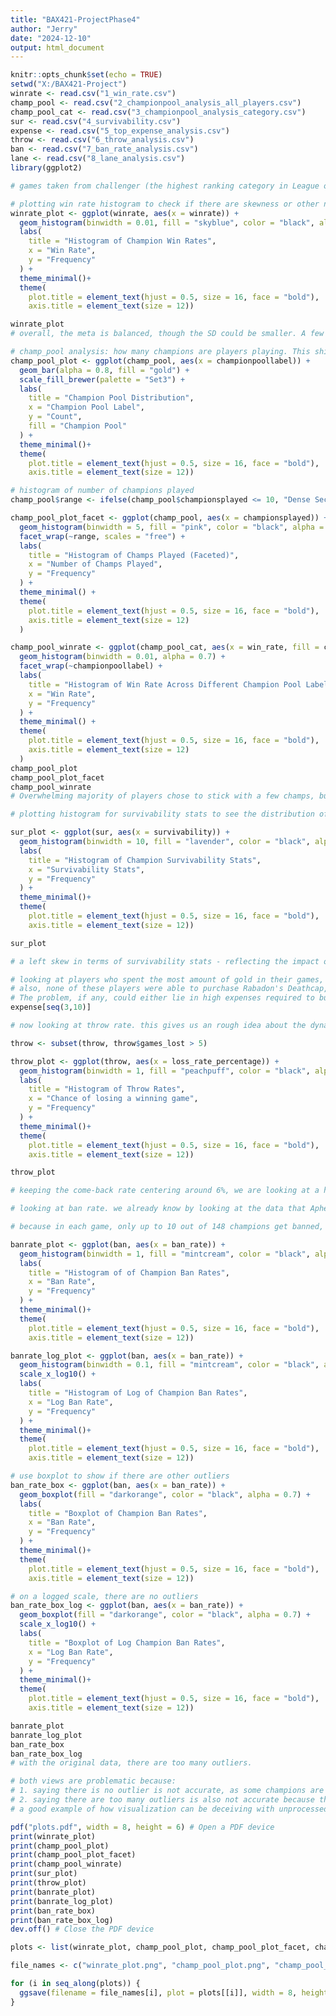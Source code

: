 ---
title: "BAX421-ProjectPhase4"
author: "Jerry"
date: "2024-12-10"
output: html_document
---

```{r setup, include=FALSE}
knitr::opts_chunk$set(echo = TRUE)
setwd("X:/BAX421-Project")
winrate <- read.csv("1_win_rate.csv")
champ_pool <- read.csv("2_championpool_analysis_all_players.csv")
champ_pool_cat <- read.csv("3_championpool_analysis_category.csv")
sur <- read.csv("4_survivability.csv")
expense <- read.csv("5_top_expense_analysis.csv")
throw <- read.csv("6_throw_analysis.csv")
ban <- read.csv("7_ban_rate_analysis.csv")
lane <- read.csv("8_lane_analysis.csv")
library(ggplot2)
```

```{r}
# games taken from challenger (the highest ranking category in League of Legends) games on the Korean server, which is considered the most competitive region in the world. 

# plotting win rate histogram to check if there are skewness or other non-normality in win rate data, which would imply unbalanceness in the meta. 
winrate_plot <- ggplot(winrate, aes(x = winrate)) +
  geom_histogram(binwidth = 0.01, fill = "skyblue", color = "black", alpha = 0.7) +
  labs(
    title = "Histogram of Champion Win Rates",
    x = "Win Rate",
    y = "Frequency"
  ) +
  theme_minimal()+
  theme(
    plot.title = element_text(hjust = 0.5, size = 16, face = "bold"),
    axis.title = element_text(size = 12))

winrate_plot
# overall, the meta is balanced, though the SD could be smaller. A few occurrences of win rate above 0.55 or below 0.45 need to be addressed. 
```

```{r}
# champ_pool analysis: how many champions are players playing. This shines light on the diversity of viable champions in the meta. 
champ_pool_plot <- ggplot(champ_pool, aes(x = championpoollabel)) + 
  geom_bar(alpha = 0.8, fill = "gold") +
  scale_fill_brewer(palette = "Set3") +
  labs(
    title = "Champion Pool Distribution",
    x = "Champion Pool Label",
    y = "Count",
    fill = "Champion Pool"
  ) +
  theme_minimal()+
  theme(
    plot.title = element_text(hjust = 0.5, size = 16, face = "bold"),
    axis.title = element_text(size = 12))

# histogram of number of champions played
champ_pool$range <- ifelse(champ_pool$championsplayed <= 10, "Dense Section", "Tail Section")

champ_pool_plot_facet <- ggplot(champ_pool, aes(x = championsplayed)) + 
  geom_histogram(binwidth = 5, fill = "pink", color = "black", alpha = 0.7) +
  facet_wrap(~range, scales = "free") +
  labs(
    title = "Histogram of Champs Played (Faceted)",
    x = "Number of Champs Played",
    y = "Frequency"
  ) +
  theme_minimal() +
  theme(
    plot.title = element_text(hjust = 0.5, size = 16, face = "bold"),
    axis.title = element_text(size = 12)
  )

champ_pool_winrate <- ggplot(champ_pool_cat, aes(x = win_rate, fill = championpoollabel)) + 
  geom_histogram(binwidth = 0.01, alpha = 0.7) +
  facet_wrap(~championpoollabel) +
  labs(
    title = "Histogram of Win Rate Across Different Champion Pool Labels",
    x = "Win Rate",
    y = "Frequency"
  ) +
  theme_minimal() +
  theme(
    plot.title = element_text(hjust = 0.5, size = 16, face = "bold"),
    axis.title = element_text(size = 12)
  )
champ_pool_plot
champ_pool_plot_facet
champ_pool_winrate
# Overwhelming majority of players chose to stick with a few champs, but players who enjoys a lot of champs could also find success (as they have already reached challenger, the highest possible ranking category). However, it is noticeable that players who plays a lot of different champions tend to have lower win rate overall.  
```

```{r}
# plotting histogram for survivability stats to see the distribution of champions in terms of basic survivability, a key component to their power level. 

sur_plot <- ggplot(sur, aes(x = survivability)) +
  geom_histogram(binwidth = 10, fill = "lavender", color = "black", alpha = 0.7) +
  labs(
    title = "Histogram of Champion Survivability Stats",
    x = "Survivability Stats",
    y = "Frequency"
  ) +
  theme_minimal()+
  theme(
    plot.title = element_text(hjust = 0.5, size = 16, face = "bold"),
    axis.title = element_text(size = 12))

sur_plot

# a left skew in terms of survivability stats - reflecting the impact of the durability update that occurred in the previous patch. This is agreeing with the overall player sentiment at the time: not only the champions became more durable, a considerable number of champions that was not perceived to be very durable are now more likely to survive dangerous situations. 
```

```{r}
# looking at players who spent the most amount of gold in their games, we see that mage items are the most expensive
# also, none of these players were able to purchase Rabadon's Deathcap, the most expensive and most powerful item for mages. This may imply that the game time at this level is not long enough for mage champions to get to full build. 
# The problem, if any, could either lie in high expenses required to buy a mage full build, or the fact that the pace of the game is too fast. 
expense[seq(3,10)]
```

```{r}
# now looking at throw rate. this gives us an rough idea about the dynamics between teams with an advantage vs the team with a disadvantage. 

throw <- subset(throw, throw$games_lost > 5)

throw_plot <- ggplot(throw, aes(x = loss_rate_percentage)) +
  geom_histogram(binwidth = 1, fill = "peachpuff", color = "black", alpha = 0.7) +
  labs(
    title = "Histogram of Throw Rates",
    x = "Chance of losing a winning game",
    y = "Frequency"
  ) +
  theme_minimal()+
  theme(
    plot.title = element_text(hjust = 0.5, size = 16, face = "bold"),
    axis.title = element_text(size = 12))

throw_plot

# keeping the come-back rate centering around 6%, we are looking at a heavy right skew, which is understandable.This means that most players in the disadvantaged team still have a fair chance to comeback. This, however, would require more careful examination because the only indicator of advantage here is the takedown of the first inhibitor, while there are a lot more other factors that can indicate advantage. 

```

```{r}

# looking at ban rate. we already know by looking at the data that Aphelios and Elise are very overpowered at this point. Now we look at the overall distribution of ban rates. 

# because in each game, only up to 10 out of 148 champions get banned, most champions will have low ban rate. In this sense, we also logged the ban rates for an alternative view. 

banrate_plot <- ggplot(ban, aes(x = ban_rate)) +
  geom_histogram(binwidth = 1, fill = "mintcream", color = "black", alpha = 0.7) +
  labs(
    title = "Histogram of of Champion Ban Rates",
    x = "Ban Rate",
    y = "Frequency"
  ) +
  theme_minimal()+
  theme(
    plot.title = element_text(hjust = 0.5, size = 16, face = "bold"),
    axis.title = element_text(size = 12))

banrate_log_plot <- ggplot(ban, aes(x = ban_rate)) +
  geom_histogram(binwidth = 0.1, fill = "mintcream", color = "black", alpha = 0.7) +
  scale_x_log10() +
  labs(
    title = "Histogram of Log of Champion Ban Rates",
    x = "Log Ban Rate",
    y = "Frequency"
  ) +
  theme_minimal()+
  theme(
    plot.title = element_text(hjust = 0.5, size = 16, face = "bold"),
    axis.title = element_text(size = 12))

# use boxplot to show if there are other outliers
ban_rate_box <- ggplot(ban, aes(x = ban_rate)) +
  geom_boxplot(fill = "darkorange", color = "black", alpha = 0.7) +
  labs(
    title = "Boxplot of Champion Ban Rates",
    x = "Ban Rate",
    y = "Frequency"
  ) +
  theme_minimal()+
  theme(
    plot.title = element_text(hjust = 0.5, size = 16, face = "bold"),
    axis.title = element_text(size = 12))

# on a logged scale, there are no outliers
ban_rate_box_log <- ggplot(ban, aes(x = ban_rate)) +
  geom_boxplot(fill = "darkorange", color = "black", alpha = 0.7) +
  scale_x_log10() + 
  labs(
    title = "Boxplot of Log Champion Ban Rates",
    x = "Log Ban Rate",
    y = "Frequency"
  ) +
  theme_minimal()+
  theme(
    plot.title = element_text(hjust = 0.5, size = 16, face = "bold"),
    axis.title = element_text(size = 12))

banrate_plot
banrate_log_plot
ban_rate_box
ban_rate_box_log
# with the original data, there are too many outliers. 

# both views are problematic because:
# 1. saying there is no outlier is not accurate, as some champions are clearly terrorizing players so much they have to ban them 50% of the times. 
# 2. saying there are too many outliers is also not accurate because the data is heavily right skewed. 
# a good example of how visualization can be deceiving with unprocessed data. 
```
```{r}
pdf("plots.pdf", width = 8, height = 6) # Open a PDF device
print(winrate_plot)
print(champ_pool_plot)
print(champ_pool_plot_facet)
print(champ_pool_winrate)
print(sur_plot)
print(throw_plot)
print(banrate_plot)
print(banrate_log_plot)
print(ban_rate_box)
print(ban_rate_box_log)
dev.off() # Close the PDF device
```

```{r}
plots <- list(winrate_plot, champ_pool_plot, champ_pool_plot_facet, champ_pool_winrate, sur_plot, throw_plot, banrate_plot, banrate_log_plot, ban_rate_box, ban_rate_box_log)

file_names <- c("winrate_plot.png", "champ_pool_plot.png", "champ_pool_plot_facet.png", "champ_pool_winrate.png", "sur_plot.png", "throw_plot.png", "banrate_plot.png", "banrate_log_plot.png", "ban_rate_box.png", "ban_rate_box_log.png")

for (i in seq_along(plots)) {
  ggsave(filename = file_names[i], plot = plots[[i]], width = 8, height = 6, dpi = 300)
}
```










